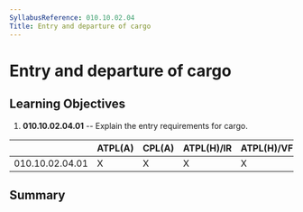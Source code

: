 ```yaml
---
SyllabusReference: 010.10.02.04
Title: Entry and departure of cargo
---
```


# Entry and departure of cargo

## Learning Objectives

1.  **010.10.02.04.01** -- Explain the entry requirements for cargo.

|                 | ATPL(A) | CPL(A) | ATPL(H)/IR | ATPL(H)/VFR | CPL(H) | IR  | CBIR(A) |
| --------------- | ------- | ------ | ---------- | ----------- | ------ | --- | ------- |
| 010.10.02.04.01 | X       | X      | X          | X           | X      |     |         |

## Summary
